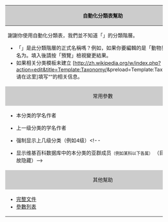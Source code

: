 {| class="infobox biota" style="text-align: left; width: 200px; font-size: 100%" 
|-
! style="text-align: center; background-color: #ccc" | 自動化分類表幫助
|-
| 謝謝你使用自動化分類表，我們並不知道「{{{taxon}}}」的分類階層。
* 「{{{taxon}}}」是此分類階層的正式名稱嗎？例如，如果你要編輯的是「動物界」，請填入学名为{{para|taxon|Animalia}}。填入後請按「預覽」檢視變更結果。
* 如果相关分类模板未建立 <span class=plainlinks>[http://zh.wikipedia.org/w/index.php?action=edit&title=Template:Taxonomy/{{{taxon}}}&preload=Template:Taxonomy/preload 请在这里]</span>填写“{{{taxon}}}”的相关信息。
|-
! style="text-align: center; background-color: #ccc" |常用參數
|-
|
*{{para|authority}} 本分类的学名作者
*{{para|parent authority}} 上一级分类的学名作者
*{{para|display parents|4}} 强制显示上几级分类（例如4级）<!-- 
*{{para|display children}} 显示维基百科数据库中的本分类的亚群成员<small>（例如某科以下各属）</small> （目前未能使用，故隐藏）-->
|-
! style="text-align: center; background-color: #ccc" | 其他幫助
|-
| 
* [[Template:Automatic taxobox/doc|完整文件]]
* [[Template:Automatic_taxobox/doc/all_parameters|參數列表]]
|}